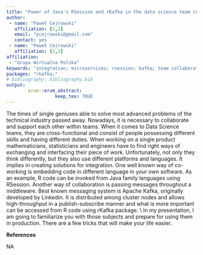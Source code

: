 ```yaml
---
title: "Power of Java's RSession and rKafka in the data science team collaboration"
author:
 - name: "Paweł Cejrowski"
   affiliation: [1,2]
   email: "pcejrowski@gmail.com"
   contact: yes
 - name: "Paweł Cejrowski"
   affiliation: [1,3]
affiliation:
 - "Grupa Wirtualna Polska"
keywords: "integration; microservices; rsession; kafka; team collaboration"
packages: "rkafka;"
# bibliography: bibliography.bib
output:  
        erum::erum_abstract:
                  keep_tex: TRUE
---
```


The times of single geniuses able to solve most advanced problems of the
technical industry passed away. Nowadays, it is necessary to collaborate
and support each other within teams. When it comes to Data Science
teams, they are cross-functional and consist of people possessing
different skills and having different duties. When working on a single
product mathematicians, statisticians and engineers have to find right
ways of exchanging and interfacing their piece of work. Unfortunately,
not only they think differently, but they also use different platforms
and languages. It implies in creating solutions for integration. One
well known way of co-working is embedding code in different language in
your own software. As an example, R code can be invoked from Java family
languages using RSession. Another way of collaboration is passing
messages throughout a middleware. Best known messaging system is Apache
Kafka, originally developed by Linkedin. It is distributed among cluster
nodes and allows high-throughput in a publish-subscribe manner and what
is more important can be accessed from R code using rKafka package. \\
In my presentation, I am going to familiarize you with those subjects
and prepare for using them in production. There are a few tricks that
will make your life easier.

**References**

NA
